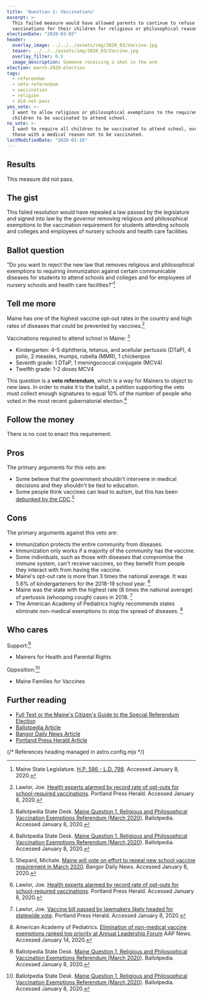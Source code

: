 ```yaml
---
title: 'Question 1: Vaccinations'
excerpt: >-
  This failed measure would have allowed parents to continue to refuse
  vaccinations for their children for religious or philosophical reasons.
electionDate: "2020-03-03"
header:
  overlay_image: ../../../assets/img/2020_03/Vaccine.jpg
  teaser: ../../../assets/img/2020_03/Vaccine.jpg
  overlay_filter: 0.5
  image_description: Someone receiving a shot in the arm
election: march-2020-election
tags:
  - referendum
  - veto-referendum
  - vaccination
  - religion
  - did-not-pass
yes_vote: >-
  I want to allow religious or philosophical exemptions to the requirement for
  children to be vaccinated to attend school.
no_vote: >-
  I want to require all children to be vaccinated to attend school, except for
  those with a medical reason not to be vaccinated.
lastModifiedDate: "2020-01-16"
---
```


## Results

This measure did not pass.

## The gist

This failed resolution would have repealed a law passed by the legislature and signed into law by the governor removing religious and philosophical exemptions to the vaccination requirement for students attending schools and colleges and employees of nursery schools and health care facilities.

## Ballot question

“Do you want to reject the new law that removes religious and philosophical exemptions to requiring immunization against certain communicable diseases for students to attend schools and colleges and for employees of nursery schools and health care facilities?”[^1]

<YesNoTable yesContent={frontmatter.yes_vote} noContent={frontmatter.no_vote} />

## Tell me more

Maine has one of the highest vaccine opt-out rates in the country and high rates of diseases that could be prevented by vaccines.[^5]

Vaccinations required to attend school in Maine: [^2]

- Kindergarten: 4-5 diphtheria, tetanus, and acellular pertussis (DTaP), 4 polio, 2 measles, mumps, rubella (MMR), 1 chickenpox
- Seventh grade: 1 DTaP, 1 meningococcal conjugate (MCV4)
- Twelfth grade: 1-2 doses MCV4

This question is a **veto referendum**, which is a way for Mainers to object to new laws. In order to make it to the ballot, a petition supporting the veto must collect enough signatures to equal 10% of the number of people who voted in the most recent gubernatorial election.[^2]

## Follow the money

There is no cost to enact this requirement.

## Pros

The primary arguments for this veto are:

- Some believe that the government shouldn't intervene in medical decisions and they shouldn't be tied to education.
- Some people think vaccines can lead to autism, but this has been [debunked by the CDC](https://www.cdc.gov/vaccinesafety/concerns/autism.html).[^3]

## Cons

The primary arguments against this veto are:

- Immunization protects the entire community from diseases.
- Immunization only works if a majority of the community has the vaccine.
- Some individuals, such as those with diseases that compromise the immune system, can't receive vaccines, so they benefit from people they interact with from having the vaccine.
- Maine's opt-out rate is more than 3 times the national average. It was 5.6% of kindergarteners for the 2018-19 school year. [^5]
- Maine was the state with the highest rate (8 times the national average) of pertussis (whooping cough) cases in 2018. [^4]
- The American Academy of Pediatrics highly recommends states eliminate non-medical exemptions to stop the spread of diseases. [^6]

## Who cares

Support:[^2]

- Mainers for Health and Parental Rights

Opposition:[^2]

- Maine Families for Vaccines

## Further reading

- [Full Text or the Maine's Citizen's Guide to the Special Referendum Election](https://www.maine.gov/sos/cec/elec/upcoming/pdf/pl2019c154.pdf)
- [Ballotpedia Article](<https://ballotpedia.org/Maine_Question_1,_Religious_and_Philosophical_Vaccination_Exemptions_Referendum_(March_2020)>)
- [Bangor Daily News Article](https://bangordailynews.com/2019/10/17/politics/maine-will-vote-on-effort-to-repeal-new-school-vaccine-requirement-in-march-2020/)
- [Portland Press Herald Article](https://www.pressherald.com/2019/09/18/vaccine-opponents-submit-peoples-veto-petitions/)


{/* References heading managed in astro.config.mjs */}

[^1]: Maine State Legislature. [H.P. 586 - L.D. 798](https://www.maine.gov/sos/cec/elec/upcoming/pdf/pl2019c154.pdf). Accessed January 8, 2020.
[^2]: Ballotpedia State Desk. [Maine Question 1, Religious and Philosophical Vaccination Exemptions Referendum (March 2020)](<https://ballotpedia.org/Maine_Question_1,_Religious_and_Philosophical_Vaccination_Exemptions_Referendum_(March_2020)>). Ballotpedia. Accessed January 8, 2020.
[^3]: Shepard, Michale. [Maine will vote on effort to repeal new school vaccine requirement in March 2020](https://bangordailynews.com/2019/10/17/politics/maine-will-vote-on-effort-to-repeal-new-school-vaccine-requirement-in-march-2020/). Bangor Daily News. Accessed January 8, 2020.
[^4]: Lawlor, Joe. [Vaccine bill passed by lawmakers likely headed for statewide vote](https://www.pressherald.com/2019/09/18/vaccine-opponents-submit-peoples-veto-petitions/). Portland Press Herald. Accessed January 8, 2020.
[^5]: Lawlor, Joe. [Health experts alarmed by record rate of opt-outs for school-required vaccinations](https://www.pressherald.com/2019/04/05/vaccine-coverage-worsens-among-maine-schoolchildren-making-state-vulnerable-to-measles-pertussis-and-other-infectious-diseases/?rel=related). Portland Press Herald. Accessed January 8, 2020.
[^6]: American Academy of Pediatrics. [Elimination of non-medical vaccine exemptions ranked top priority at Annual Leadership Forum](https://www.aappublications.org/news/2019/03/16/alfresolutions031619) AAP News. Accessed January 14, 2020.
